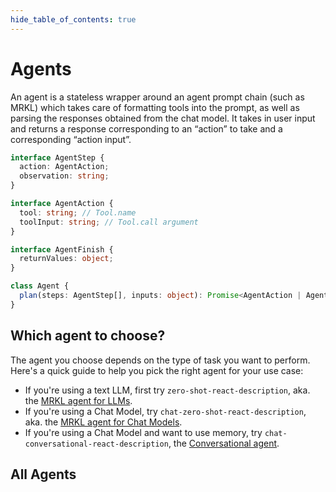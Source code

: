 ```yaml
---
hide_table_of_contents: true
---
```



# Agents

An agent is a stateless wrapper around an agent prompt chain (such as MRKL) which takes care of formatting tools into the prompt, as well as parsing the responses obtained from the chat model. It takes in user input and returns a response corresponding to an “action” to take and a corresponding “action input”.

```typescript
interface AgentStep {
  action: AgentAction;
  observation: string;
}

interface AgentAction {
  tool: string; // Tool.name
  toolInput: string; // Tool.call argument
}

interface AgentFinish {
  returnValues: object;
}

class Agent {
  plan(steps: AgentStep[], inputs: object): Promise<AgentAction | AgentFinish>;
}
```

## Which agent to choose?

The agent you choose depends on the type of task you want to perform. Here's a quick guide to help you pick the right agent for your use case:

- If you're using a text LLM, first try `zero-shot-react-description`, aka. the [MRKL agent for LLMs](./examples/llm_mrkl).
- If you're using a Chat Model, try `chat-zero-shot-react-description`, aka. the [MRKL agent for Chat Models](./examples/chat_mrkl).
- If you're using a Chat Model and want to use memory, try `chat-conversational-react-description`, the [Conversational agent](./examples/conversational_agent).

## All Agents

<DocCardList />
